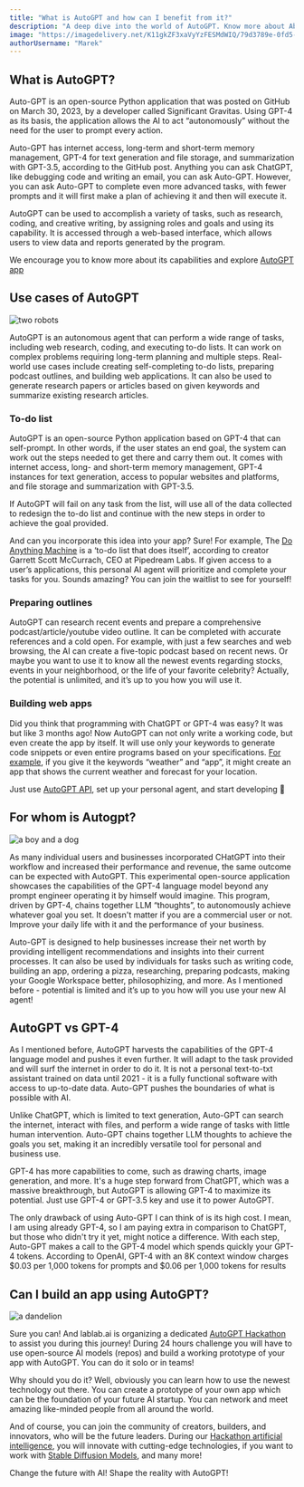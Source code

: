 ```yaml
---
title: "What is AutoGPT and how can I benefit from it?"
description: "A deep dive into the world of AutoGPT. Know more about About AutoGPT, why is it better than ChatGPT and how can you benefit from using it."
image: "https://imagedelivery.net/K11gkZF3xaVyYzFESMdWIQ/79d3789e-0fd5-40ac-8453-443c8e724700/full"
authorUsername: "Marek"
---
```



## What is AutoGPT?

Auto-GPT is an open-source Python application that was posted on GitHub on March 30, 2023, by a developer called Significant Gravitas. Using GPT-4 as its basis, the application allows the AI to act “autonomously” without the need for the user to prompt every action. 

Auto-GPT has internet access, long-term and short-term memory management, GPT-4 for text generation and file storage, and summarization with GPT-3.5, according to the GitHub post. Anything you can ask ChatGPT, like debugging code and writing an email, you can ask Auto-GPT. However, you can ask Auto-GPT to complete even more advanced tasks, with fewer prompts and it will first make a plan of achieving it and then will execute it.

AutoGPT can be used to accomplish a variety of tasks, such as research, coding, and creative writing, by assigning roles and goals and using its capability. It is accessed through a web-based interface, which allows users to view data and reports generated by the program.

We encourage you to know more about its capabilities and explore [AutoGPT app](https://lablab.ai/apps/tech/autogpt)


## Use cases of AutoGPT

<Img src="https://imagedelivery.net/K11gkZF3xaVyYzFESMdWIQ/3b2a715d-a3f8-47cc-819c-a9a3286e4700/full" alt="two robots" />

AutoGPT is an autonomous agent that can perform a wide range of tasks, including web research, coding, and executing to-do lists. It can work on complex problems requiring long-term planning and multiple steps. Real-world use cases include creating self-completing to-do lists, preparing podcast outlines, and building web applications. It can also be used to generate research papers or articles based on given keywords and summarize existing research articles.


### To-do list

AutoGPT is an open-source Python application based on GPT-4 that can self-prompt. In other words, if the user states an end goal, the system can work out the steps needed to get there and carry them out. It comes with internet access, long- and short-term memory management, GPT-4 instances for text generation, access to popular websites and platforms, and file storage and summarization with GPT-3.5.

If AutoGPT will fail on any task from the list, will use all of the data collected to redesign the to-do list and continue with the new steps in order to achieve the goal provided.

And can you incorporate this idea into your app? Sure! For example, The [Do Anything Machine](https://www.doanythingmachine.com/) is a ‘to-do list that does itself’, according to creator Garrett Scott McCurrach, CEO at Pipedream Labs. If given access to a user’s applications, this personal AI agent will prioritize and complete your tasks for you. Sounds amazing? You can join the waitlist to see for yourself!


### Preparing outlines

AutoGPT can research recent events and prepare a comprehensive podcast/article/youtube video outline. It can be completed with accurate references and a cold open. For example, with just a few searches and web browsing, the AI can create a five-topic podcast based on recent news. Or maybe you want to use it to know all the newest events regarding stocks, events in your neighborhood, or the life of your favorite celebrity? Actually, the potential is unlimited, and it’s up to you how you will use it.


### Building web apps

Did you think that programming with ChatGPT or GPT-4 was easy? It was but like 3 months ago! Now AutoGPT can not only write a working code, but even create the app by itself. It will use only your keywords to generate code snippets or even entire programs based on your specifications. [For example](https://twitter.com/VarunMayya/status/1643902198164717569?ref_src=twsrc%5Etfw%7Ctwcamp%5Etweetembed%7Ctwterm%5E1643902198164717569%7Ctwgr%5E84ada56ab9b0149ae5c14d8e14e08ea1f97abc51%7Ctwcon%5Es1_&ref_url=https%3A%2F%2Fdataconomy.com%2F2023%2F04%2F19%2Fbest-autogpt-examples-use-cases%2F), if you give it the keywords “weather” and “app”, it might create an app that shows the current weather and forecast for your location.

Just use [AutoGPT API](https://lablab.ai/tech/autogpt), set up your personal agent, and start developing 🙂


## For whom is Autogpt?

<Img src="https://imagedelivery.net/K11gkZF3xaVyYzFESMdWIQ/b1927f07-d787-43ec-3437-c2111c308000/full" alt="a boy and a dog" />

As many individual users and businesses incorporated CHatGPT into their workflow and increased their performance and revenue, the same outcome can be expected with AutoGPT. This experimental open-source application showcases the capabilities of the GPT-4 language model beyond any prompt engineer operating it by himself would imagine. This program, driven by GPT-4, chains together LLM “thoughts”, to autonomously achieve whatever goal you set. It doesn't matter if you are a commercial user or not. Improve your daily life with it and the performance of your business.

Auto-GPT is designed to help businesses increase their net worth by providing intelligent recommendations and insights into their current processes. It can also be used by individuals for tasks such as writing code, building an app, ordering a pizza, researching, preparing podcasts, making your Google Workspace better, philosophizing, and more. As I mentioned before - potential is limited and it’s up to you how will you use your new AI agent!


## AutoGPT vs GPT-4

As I mentioned before, AutoGPT harvests the capabilities of the GPT-4 language model and pushes it even further. It will adapt to the task provided and will surf the internet in order to do it. It is not a personal text-to-txt assistant trained on data until 2021 - it is a fully functional software with access to up-to-date data. Auto-GPT pushes the boundaries of what is possible with AI.

Unlike ChatGPT, which is limited to text generation, Auto-GPT can search the internet, interact with files, and perform a wide range of tasks with little human intervention. Auto-GPT chains together LLM thoughts to achieve the goals you set, making it an incredibly versatile tool for personal and business use.

GPT-4 has more capabilities to come, such as drawing charts, image generation, and more. It's a huge step forward from ChatGPT, which was a massive breakthrough, but AutoGPT is allowing GPT-4 to maximize its potential. Just use GPT-4 or GPT-3.5 key and use it to power AutoGPT.

The only drawback of using Auto-GPT I can think of is its high cost. I mean, I am using already GPT-4, so I am paying extra in comparison to ChatGPT, but those who didn't try it yet, might notice a difference. With each step, Auto-GPT makes a call to the GPT-4 model which spends quickly your GPT-4 tokens. According to OpenAI, GPT-4 with an 8K context window charges $0.03 per 1,000 tokens for prompts and $0.06 per 1,000 tokens for results


## Can I build an app using AutoGPT?

<Img src="https://imagedelivery.net/K11gkZF3xaVyYzFESMdWIQ/b130359b-c810-4f34-11a2-7eabfe17e000/full" alt="a dandelion" />

Sure you can! And lablab.ai is organizing a dedicated [AutoGPT Hackathon](https://lablab.ai/event/autonomous-gpt-agents-hackathon) to assist you during this journey! During 24 hours challenge you will have to use open-source AI models (repos) and build a working prototype of your app with AutoGPT. You can do it solo or in teams!

Why should you do it? Well, obviously you can learn how to use the newest technology out there. You can create a prototype of your own app which can be the foundation of your future AI startup. You can network and meet amazing like-minded people from all around the world.

And of course, you can join the community of creators, builders, and innovators, who will be the future leaders. During our [Hackathon artificial intelligence](https://lablab.ai/event), you will innovate with cutting-edge technologies, if you want to work with [Stable Diffusion Models](https://lablab.ai/blog/state-of-the-art-ai-stable-diffusion-models), and many more!

Change the future with AI! Shape the reality with AutoGPT!

